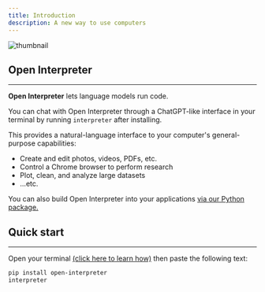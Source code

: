 ```yaml
---
title: Introduction
description: A new way to use computers
---
```


![thumbnail](http://openinterpreter.com/assets/thumbnail.jpg)

## Open Interpreter

---

**Open Interpreter** lets language models run code.

You can chat with Open Interpreter through a ChatGPT-like interface in your terminal by running `interpreter` after installing.

This provides a natural-language interface to your computer's general-purpose capabilities:

-   Create and edit photos, videos, PDFs, etc.
-   Control a Chrome browser to perform research
-   Plot, clean, and analyze large datasets
-   ...etc.

You can also build Open Interpreter into your applications [via our Python package.](/usage/python/streaming-response)

## Quick start

---

Open your terminal [(click here to learn how)](https://chat.openai.com/share/ce4a2266-6901-4d1a-ada6-de1f2b17873b) then paste the following text:

```bash
pip install open-interpreter
interpreter
```